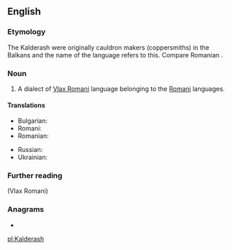 ==English==
{{wikipedia}}

===Etymology===
The Kalderash were originally cauldron makers (coppersmiths) in the Balkans and the name of the language refers to this. Compare Romanian {{m|ro|căldărar||coppersmith}}.

===Noun===
{{en-noun|-}}

# A dialect of [[Vlax Romani]] language belonging to the [[Romani]] languages.

====Translations====
{{trans-top}}
* Bulgarian: {{t-needed|bg}}
* Romani: {{t|rom|Vlaxicko}}
* Romanian: {{t-needed|ro}}
{{trans-mid}}
* Russian: {{t|ru|кэлдэрарски́й|m}} {{qualifier|диале́кт, язы́к}}
* Ukrainian: {{t-needed|uk}}
{{trans-bottom}}

===Further reading===
{{ethnologue|code=rmy}} (Vlax Romani)

===Anagrams===
* {{l|en|Salekhard}}

[[pl:Kalderash]]